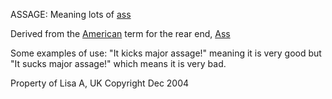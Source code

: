 ASSAGE: Meaning lots of [[ass]]

Derived from the [[American]] term for the rear end, [[Ass]]

Some examples of use:
"It kicks major assage!" meaning it is very good but
"It sucks major assage!" which means it is very bad.

Property of Lisa A, UK Copyright Dec 2004